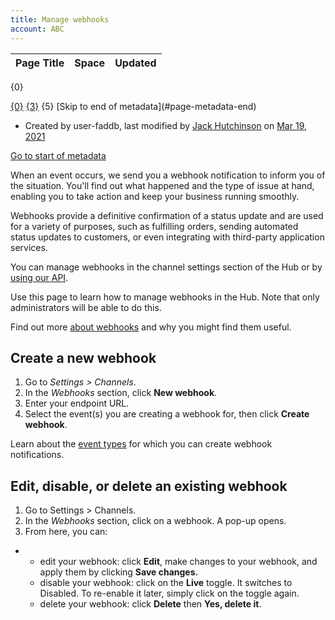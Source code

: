 ```yaml
---
title: Manage webhooks
account: ABC
---
```


<table class="aui"> <thead> <tr class="header"> <th class="search-result-title">Page Title</th> <th class="search-result-space">Space</th> <th class="search-result-date">Updated</th> </tr> </thead> </table> <p class="search-result-count">{0}</p> <tr class="search-result"> <td class="search-result-title"><a href="{1}" class="content-type-{2}"><span>{0}</span></a></td> <td class="search-result-space"><a class="space" href="/display/{4}/" title="{3}">{3}</a></td> <td class="search-result-date"><span class="date" title="{6}">{5}</span></td> </tr> [Skip to end of metadata](#page-metadata-end)

*   Created by user-faddb, last modified by [Jack Hutchinson](    /display/~jack.hutchinson
    ) on [Mar 19, 2021](/pages/diffpagesbyversion.action?pageId=2785645&selectedPageVersions=1&selectedPageVersions=2 "Show changes")

[Go to start of metadata](#page-metadata-start)

When an event occurs, we send you a webhook notification to inform you of the situation. You'll find out what happened and the type of issue at hand, enabling you to take action and keep your business running smoothly.

Webhooks provide a definitive confirmation of a status update and are used for a variety of purposes, such as fulfilling orders, sending automated status updates to customers, or even integrating with third-party application services.

You can manage webhooks in the channel settings section of the Hub or by [using our API](/display/DOCS/Webhook+management).

Use this page to learn how to manage webhooks in the Hub. Note that only administrators will be able to do this.

Find out more [about webhooks](/display/DOCS/Webhooks) and why you might find them useful.

Create a new webhook
--------------------

1.  Go to _Settings > Channels_.
2.  In the _Webhooks_ section, click **New webhook**.
3.  Enter your endpoint URL.
4.  Select the event(s) you are creating a webhook for, then click **Create webhook**.

Learn about the [event types](/display/DOCS/Event+types) for which you can create webhook notifications.

Edit, disable, or delete an existing webhook
--------------------------------------------

1.  Go to Settings > Channels.
2.  In the _Webhooks_ section, click on a webhook. A pop-up opens.
3.  From here, you can:

*   *   edit your webhook: click **Edit**, make changes to your webhook, and apply them by clicking **Save changes.**
    *   disable your webhook: click on the **Live** toggle. It switches to Disabled. To re-enable it later, simply click on the toggle again.
    *   delete your webhook: click **Delete** then **Yes, delete it**.
